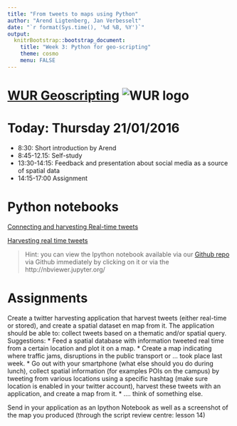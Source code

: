 ```yaml
---
title: "From tweets to maps using Python"
author: "Arend Ligtenberg, Jan Verbesselt"
date: "`r format(Sys.time(), '%d %B, %Y')`"
output:
  knitrBootstrap::bootstrap_document:
    title: "Week 3: Python for geo-scripting"
    theme: cosmo
    menu: FALSE
---
```


# [WUR Geoscripting](https://geoscripting-wur.github.io/) ![WUR logo](http://www.wageningenur.nl/upload/f9a0b5f2-15c5-4b84-9e14-20ef02f5e265_wur-logo.png)


# Today: Thursday 21/01/2016

* 8:30: Short introduction by Arend
* 8:45-12.15: Self-study
* 13:30-14:15: Feedback and presentation about social media as a source of spatial data
* 14:15-17:00 Assignment

# Python notebooks

[Connecting and harvesting Real-time tweets](http://nbviewer.jupyter.org/github/GeoScripting-WUR/PythonWeek/blob/gh-pages/ConnectingandharvestingtweetswithPython.ipynb)

[Harvesting real time tweets](http://nbviewer.jupyter.org/github/GeoScripting-WUR/PythonWeek/blob/gh-pages/HarvestingRealTimeTweets.ipynb)

> Hint: you can view the Ipython notebook available via our [Github repo](http://geoscripting-wur.github.io/PythonWeek/) via Github immediately by clicking on it or via the http://nbviewer.jupyter.org/

# Assignments

Create a twitter harvesting application that harvest tweets (either real-time or stored), and create a spatial dataset en map from it. The application should be able to: collect tweets based on a thematic and/or spatial query. Suggestions:
* Feed a spatial database with information tweeted real time from a certain location and plot it on a map.
* Create a map indicating where traffic jams, disruptions in the public transport or ... took place last week.
* Go out with your smartphone (what else should you do during lunch), collect spatial information (for examples POIs on the campus) by tweeting from various locations using a specific hashtag (make sure location is enabled in your twitter account), harvest these tweets with an application, and create a map from it.
* .... think of something else.

Send in your application as an Ipython Notebook as well as a screenshot of the map you produced (through the script review centre: lesson 14)






